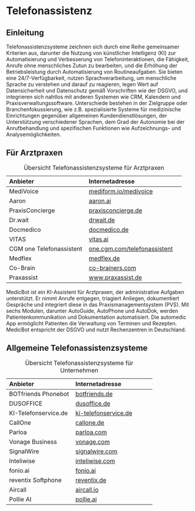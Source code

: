 # Telefonassistenz

## Einleitung

Telefonassistenzsysteme zeichnen sich durch eine Reihe gemeinsamer Kriterien aus, darunter die Nutzung von künstlicher Intelligenz (KI) zur Automatisierung und Verbesserung von Telefoninteraktionen, die Fähigkeit, Anrufe ohne menschliches Zutun zu bearbeiten, und die Erhöhung der Betriebsleistung durch Automatisierung von Routineaufgaben. Sie bieten eine 24/7-Verfügbarkeit, nutzen Sprachverarbeitung, um menschliche Sprache zu verstehen und darauf zu reagieren, legen Wert auf Datensicherheit und Datenschutz gemäß Vorschriften wie der DSGVO, und integrieren sich nahtlos mit anderen Systemen wie CRM, Kalendern und Praxisverwaltungssoftware. Unterschiede bestehen in der Zielgruppe oder Branchenfokussierung, wie z.B. spezialisierte Systeme für medizinische Einrichtungen gegenüber allgemeinen Kundendienstlösungen, der Unterstützung verschiedener Sprachen, dem Grad der Autonomie bei der Anrufbehandlung und spezifischen Funktionen wie Aufzeichnungs- und Analysemöglichkeiten.

## Für Arztpraxen

|  Anbieter                  |  Internetadresse                |
|:---------------------------|:--------------------------------|
| MediVoice                  | [mediform.io/medivoice](https://mediform.io/medivoice/) |
| Aaron                      | [aaron.ai](https://aaron.ai)                        |
| PraxisConcierge            | [praxisconcierge.de](https://praxisconcierge.de)              |
| Dr.wait                    | [drwait.de](https://drwait.de)                       |
| Docmedico                  | [docmedico.de](https://docmedico.de)                    |
| VITAS                      | [vitas.ai](https://vitas.ai)                        |
| CGM one Telefonassistent | [one.cgm.com/telefonassistent](https://one.cgm.com/telefonassistent) |
| Medflex | [medflex.de](https://medflex.de/) |
| Co-Brain                  | [co-brainers.com](https://co-brainers.com/) |
| Praxassist                | [www.praxassist.de](https://www.praxassist.de/) |

: Übersicht Telefonassistenzsysteme für Arztpraxen

MedicBot ist ein KI-Assistent für Arztpraxen, der administrative Aufgaben unterstützt. Er nimmt Anrufe entgegen, triagiert Anliegen, dokumentiert Gespräche und integriert diese in das Praxismanagementsystem (PVS). Mit sechs Modulen, darunter AutoGuide, AutoPhone und AutoDok, werden Patientenkommunikation und Dokumentation automatisiert. Die automedic App ermöglicht Patienten die Verwaltung von Terminen und Rezepten. MedicBot entspricht der DSGVO und nutzt Rechenzentren in Deutschland.

## Allgemeine Telefonassistenzsysteme

|  Anbieter                  |  Internetadresse                |
|:---------------------------|:--------------------------------|
| BOTfriends Phonebot        | [botfriends.de](https://botfriends.de)                   |
| DUSOFFICE                  | [dusoffice.de](https://dusoffice.de)                    |
| KI-Telefonservice.de       | [ki-telefonservice.de](https://ki-telefonservice.de)            |
| CallOne                    | [callone.de](https://callone.de)                      |
| Parloa                     | [parloa.com](https://parloa.com)                      |
| Vonage Business            | [vonage.com](https://vonage.com)                      |
| SignalWire                 | [signalwire.com](https://signalwire.com)                  |
| Inteliwise                 | [inteliwise.com](https://inteliwise.com)                  |
| fonio.ai                   | [fonio.ai](https://fonio.ai)                        |
| reventix Softphone         | [reventix.de](https://reventix.de)                     |
| Aircall                    | [aircall.io](https://aircall.io)                      |
| Pollie AI                  | [pollie.ai](https://pollie.ai)                       |

: Übersicht Telefonassistenzsysteme für Unternehmen
